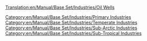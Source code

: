 [[Translation:en/Manual/Base Set/Industries/Oil Wells]]
{{en/Manual/Base Set/Industries/Industries|Image=[[File:en/Manual/Base Set/Industries/Oilwells.png]]
|name=Oil Wells
|climates=[[en/Manual/Climates]], [[en/Manual/Climates]], [[en/Manual/Climates]].
|accepts=Nothing
|produces=[[en/Manual/Base Set/Cargos/Oil]]
|notes=Have a tendency to run dry after so many years of being serviced.
}}
[[Category:en/Manual/Base Set/Industries/Primary Industries]]
[[Category:en/Manual/Base Set/Industries/Temperate Industries]]
[[Category:en/Manual/Base Set/Industries/Sub-Arctic Industries]]
[[Category:en/Manual/Base Set/Industries/Sub-Tropical Industries]]